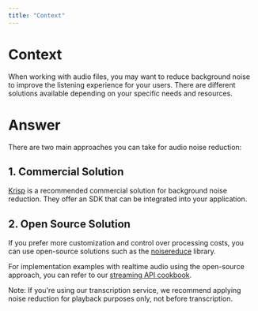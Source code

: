 ```yaml
---
title: "Context"
---
```


# Context

When working with audio files, you may want to reduce background noise to improve the listening experience for your users. There are different solutions available depending on your specific needs and resources.

# Answer

There are two main approaches you can take for audio noise reduction:

## 1. Commercial Solution

[Krisp](https://krisp.ai/developers/#technologies) is a recommended commercial solution for background noise reduction. They offer an SDK that can be integrated into your application.

## 2. Open Source Solution

If you prefer more customization and control over processing costs, you can use open-source solutions such as the [noisereduce](https://github.com/timsainb/noisereduce) library.

For implementation examples with realtime audio using the open-source approach, you can refer to our [streaming API cookbook](https://www.assemblyai.com/docs/guides/noise_reduction_streaming).

<Info>
Note: If you're using our transcription service, we recommend applying noise reduction for playback purposes only, not before transcription.
</Info>